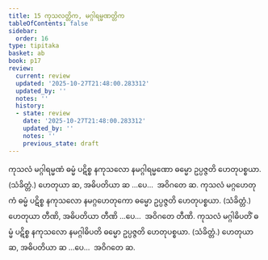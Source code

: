 ```yaml
---
title: 15 ကုသလတ္တိက, မဂ္ဂါရမ္မဏတ္တိက
tableOfContents: false
sidebar:
  order: 16
type: tipitaka
basket: ab
book: p17
review:
  current: review
  updated: '2025-10-27T21:48:00.283312'
  updated_by: ''
  notes: ''
  history:
  - state: review
    date: '2025-10-27T21:48:00.283312'
    updated_by: ''
    notes: ''
    previous_state: draft
---
```



<ReviewStatus review={frontmatter.review} showDetails={true} />

<HypothesisAnnotation frontmatter={frontmatter} />

<DynamicBreadcrumb />

<Division number="27" book="p17" e="ch" v="40" p="297">

<Paragraph number="72" book="p17">
ကုသလံ မဂ္ဂါရမ္မဏံ ဓမ္မံ ပဋိစ္စ နကုသလော နမဂ္ဂါရမ္မဏော ဓမ္မော ဥပ္ပဇ္ဇတိ ဟေတုပစ္စယာ. (သံခိတ္တံ.) ဟေတုယာ ဆ, အဓိပတိယာ ဆ …ပေ…  အဝိဂတေ ဆ.
</Paragraph>

<Paragraph number="73" book="p17">
ကုသလံ မဂ္ဂဟေတုကံ ဓမ္မံ ပဋိစ္စ နကုသလော နမဂ္ဂဟေတုကော ဓမ္မော ဥပ္ပဇ္ဇတိ ဟေတုပစ္စယာ. (သံခိတ္တံ.) ဟေတုယာ တီဏိ, အဓိပတိယာ တီဏိ …ပေ…  အဝိဂတေ တီဏိ.
</Paragraph>

<Paragraph number="74" book="p17">
ကုသလံ မဂ္ဂါဓိပတိံ ဓမ္မံ ပဋိစ္စ နကုသလော နမဂ္ဂါဓိပတိ ဓမ္မော ဥပ္ပဇ္ဇတိ ဟေတုပစ္စယာ. (သံခိတ္တံ.) ဟေတုယာ ဆ, အဓိပတိယာ ဆ …ပေ…  အဝိဂတေ ဆ.
</Paragraph>
</Division>